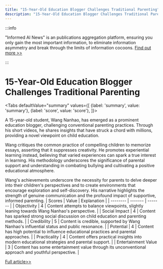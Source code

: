 ```yaml
---
title: "15-Year-Old Education Blogger Challenges Traditional Parenting"
description: "15-Year-Old Education Blogger Challenges Traditional Parenting"
---
```



:::info

"Informed AI News" is an publications aggregation platform, ensuring you only gain the most important information, to eliminate information asymmetry and break through the limits of information cocoons.  [Find out more >>](/)

:::

# 15-Year-Old Education Blogger Challenges Traditional Parenting


<Tabs
	defaultValue="summary"
	values={[
	{label: 'summary', value: 'summary'},
	{label: 'score', value: 'score'},
]}>
<TabItem value="summary">


A 15-year-old student, Wang Nanhao, has emerged as a prominent education blogger, challenging conventional parenting practices. Through his short videos, he shares insights that have struck a chord with millions, providing a novel viewpoint on child education.

Wang critiques the common practice of compelling children to memorize essays, asserting that it suppresses creativity. He promotes experiential learning instead, believing that varied experiences can spark a true interest in learning. His methodology underscores the significance of parental support and understanding in combating bullying and cultivating a positive educational atmosphere.

Wang's achievements underscore the necessity for parents to delve deeper into their children's perspectives and to create environments that encourage exploration and self-discovery. His narrative highlights the strength of genuine communication and the profound impact of supportive, informed parenting.
</TabItem>
<TabItem value="score">
	| Scores     | Value   | Explanation |
	| -------- | ------- | ------- |
	| Objectivity  | 4    | Content attempts to balance viewpoints, slightly leaning towards Wang Nanhao's perspective.    |
	| Social Impact | 4     | Content has sparked strong social discussion on child education and parenting methods.    |
	| Credibility    | 5    | Content is credible, supported by Wang Nanhao's influential status and public resonance.    |
	| Potential    | 4    | Content has high potential to influence educational practices and parental approaches.    |
	| Practicality    | 4    | Content offers practical insights into modern educational strategies and parental support.    |
	| Entertainment Value    | 3    | Content has some entertainment value through its unconventional approach and youthful perspective.    |
</TabItem>
</Tabs>

[Full article>>](https://www.guokr.com/article/465597/)
